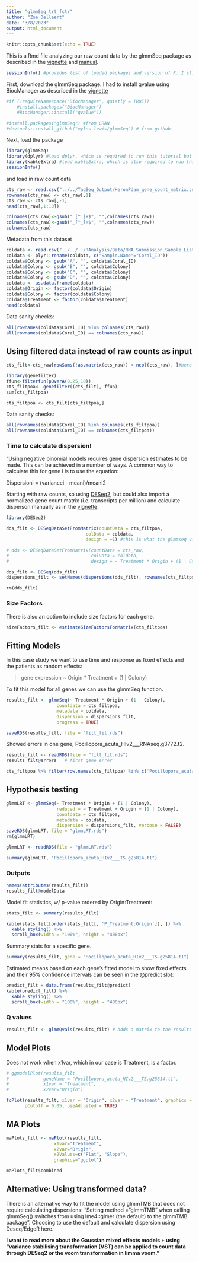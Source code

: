 ```yaml
---
title: "glmmSeq_trt_fctr"
author: "Zoe Dellaert"
date: "3/8/2023"
output: html_document
---
```


```r
knitr::opts_chunk$set(echo = TRUE)
```

This is a Rmd file analyzing our raw count data by the glmmSeq package as described in the [vignette](https://cran.r-project.org/web/packages/glmmSeq/vignettes/glmmSeq.html) and [manual](https://cran.r-project.org/web/packages/glmmSeq/glmmSeq.pdf).

```r
sessionInfo() #provides list of loaded packages and version of R. I still have version 4.1 for now.
```

First, download the glmmSeq package. I had to install qvalue using BiocManager as described in the [vignette](https://cran.r-project.org/web/packages/glmmSeq/vignettes/glmmSeq.html)

```r
#if (!requireNamespace("BiocManager", quietly = TRUE))
    #install.packages("BiocManager")
    #BiocManager::install("qvalue"))

#install.packages("glmmSeq") #from CRAN
#devtools::install_github("myles-lewis/glmmSeq") # from github
```

Next, load the package 
  
```r
library(glmmSeq)
library(dplyr) #load dplyr, which is required to run this tutorial but not included in the vignette
library(kableExtra) #load kableExtra, which is also required to run this tutorial but not included in the vignette
sessionInfo()
```


and load in raw count data
```r
cts_raw <- read.csv("../../TagSeq_Output/HeronPdam_gene_count_matrix.csv") #load in data
rownames(cts_raw) <- cts_raw[,1]
cts_raw <- cts_raw[,-1]
head(cts_raw[,1:10])
```


```r
colnames(cts_raw)<-gsub("_[^_]+$", "",colnames(cts_raw))
colnames(cts_raw)<-gsub("_[^_]+$", "",colnames(cts_raw))
colnames(cts_raw)
```

Metadata from this dataset
```r
coldata <- read.csv("../../../RAnalysis/Data/RNA Submission Sample List metadata.csv")
coldata <- plyr::rename(coldata, c("Sample.Name"="Coral_ID"))
coldata$Colony <- gsub("A", "", coldata$Coral_ID)
coldata$Colony <- gsub("B", "", coldata$Colony)
coldata$Colony <- gsub("C", "", coldata$Colony)
coldata$Colony <- gsub("D", "", coldata$Colony)
coldata <- as.data.frame(coldata)
coldata$Origin <- factor(coldata$Origin)
coldata$Colony <- factor(coldata$Colony)
coldata$Treatment <- factor(coldata$Treatment)
head(coldata)
```

Data sanity checks:
```r
all(rownames(coldata$Coral_ID) %in% colnames(cts_raw))
all(rownames(coldata$Coral_ID) == colnames(cts_raw))
```

## Using filtered data instead of raw counts as input

```r
cts_filt<-cts_raw[rowSums(!as.matrix(cts_raw)) < ncol(cts_raw), ]#here we remove all genes that were not expressed in any of our samples- we are left with 24,333 genes.
```

```r
library(genefilter)
ffun<-filterfun(pOverA(0.25,10)) 
cts_filtpoa<- genefilter((cts_filt), ffun)
sum(cts_filtpoa)

cts_filtpoa <- cts_filt[cts_filtpoa,]
```

Data sanity checks:
```r
all(rownames(coldata$Coral_ID) %in% colnames(cts_filtpoa))
all(rownames(coldata$Coral_ID) == colnames(cts_filtpoa))
```


### Time to calculate dispersion!

"Using negative binomial models requires gene dispersion estimates to be made. This can be achieved in a number of ways. A common way to calculate this for gene i is to use the equation:

Dispersioni = (variancei - meani)/meani2

Starting with raw counts, so using [DESeq2](http://bioconductor.org/packages/devel/bioc/vignettes/DESeq2/inst/doc/DESeq2.html), but could also import a normalized gene count matrix (i.e. transcripts per million) and calculate disperson manually as in the [vignette](https://cran.r-project.org/web/packages/glmmSeq/vignettes/glmmSeq.html).

```r
library(DESeq2)

dds_filt <- DESeqDataSetFromMatrix(countData = cts_filtpoa,
                              colData = coldata,
                              design = ~1) #this is what the glmmseq vignette says, cannot tell if we should put our formula in here yet or just calculate around the intercept.

# dds <- DESeqDataSetFromMatrix(countData = cts_raw,
#                               colData = coldata,
#                               design = ~ Treatment * Origin + (1 | Colony)) #ALTERNATIVE, but probably without the "1 | Colony" bit.

dds_filt <- DESeq(dds_filt)
dispersions_filt <- setNames(dispersions(dds_filt), rownames(cts_filtpoa))

rm(dds_filt)
```


### Size Factors
There is also an option to include size factors for each gene.

```r
sizeFactors_filt <- estimateSizeFactorsForMatrix(cts_filtpoa)
```

## Fitting Models

In this case study we want to use time and response as fixed effects and the patients as random effects:

> gene expression ~ Origin * Treatment + (1 | Colony)

To fit this model for all genes we can use the glmmSeq function.

```r
results_filt <- glmmSeq(~ Treatment * Origin + (1 | Colony),
                   countdata = cts_filtpoa,
                   metadata = coldata,
                   dispersion = dispersions_filt,
                   progress = TRUE)

saveRDS(results_filt, file = "filt_fit.rds")
```

Showed errors in one gene, Pocillopora_acuta_HIv2___RNAseq.g3772.t2.

```r
results_filt <- readRDS(file = "filt_fit.rds")
results_filt@errors   # first gene error
```

```r
cts_filtpoa %>% filter(row.names(cts_filtpoa) %in% c('Pocillopora_acuta_HIv2___RNAseq.g3772.t2')) %>% unlist
```


## Hypothesis testing

```r
glmmLRT <- glmmSeq(~ Treatment * Origin + (1 | Colony),
                   reduced = ~ Treatment + Origin + (1 | Colony),
                   countdata = cts_filtpoa,
                   metadata = coldata,
                   dispersion = dispersions_filt, verbose = FALSE)
saveRDS(glmmLRT, file = "glmmLRT.rds")
rm(glmmLRT)
```


```r
glmmLRT <- readRDS(file = "glmmLRT.rds")

summary(glmmLRT, "Pocillopora_acuta_HIv2___TS.g25814.t1")
```


### Outputs
```r
names(attributes(results_filt))
results_filt@modelData
```

Model fit statistics, w/ p-value ordered by Origin:Treatment:
```r
stats_filt <- summary(results_filt)

kable(stats_filt[order(stats_filt[, 'P_Treatment:Origin']), ]) %>%
  kable_styling() %>%
  scroll_box(width = "100%", height = "400px")
```


Summary stats for a specific gene.
```r
summary(results_filt, gene = "Pocillopora_acuta_HIv2___TS.g25814.t1")
```

Estimated means based on each gene’s fitted model to show fixed effects and their 95% confidence intervals can be seen in the @predict slot:

```r
predict_filt = data.frame(results_filt@predict)
kable(predict_filt) %>%
  kable_styling() %>%
  scroll_box(width = "100%", height = "400px")
```


### Q values

```r
results_filt <- glmmQvals(results_filt) # adds a matrix to the results object containign Q-vals
```

## Model Plots

Does not work when x1var, which in our case is Treatment, is a factor.
```r
# ggmodelPlot(results_filt,
#             geneName = "Pocillopora_acuta_HIv2___TS.g25814.t1",
#             x1var = "Treatment",
#             x2var="Origin")
```


```r
fcPlot(results_filt, x1var = "Origin", x2var = "Treatment", graphics = "plotly",
       pCutoff = 0.05, useAdjusted = TRUE)
```


## MA Plots
```r
maPlots_filt <- maPlot(results_filt,
                  x1var="Treatment",
                  x2var="Origin",
                  x2Values=c("Flat", "Slope"),
                  graphics="ggplot")

maPlots_filt$combined
```


## Alternative: Using transformed data?

There is an alternative way to fit the model using glmmTMB that does not require calculating dispersions: "Setting method = "glmmTMB" when calling glmmSeq() switches from using lme4::glmer (the default) to the glmmTMB package". Choosing to use the default and calculate dispersion using Deseq/EdgeR here.

**I want to read more about the Gaussian mixed effects models + using "variance stabilising transformation (VST) can be applied to count data through DESeq2 or the voom transformation in limma voom."**

